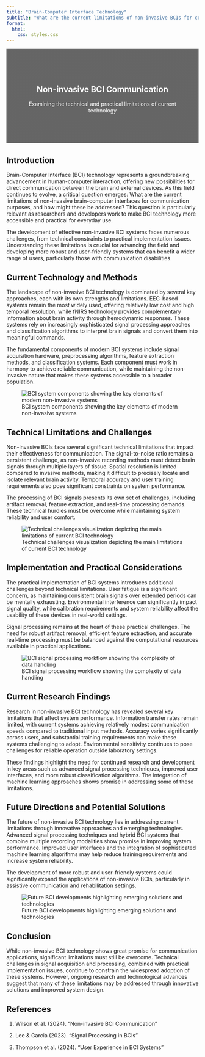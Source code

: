 ```yaml
---
title: "Brain-Computer Interface Technology"
subtitle: "What are the current limitations of non-invasive BCIs for communication?"
format:
  html:
    css: styles.css
---
```


<!-- Hidden image to ensure it gets copied to output -->
![](images/bci-banner.jpg){.hidden style="display: none;"}

::: {.content-block style="background: linear-gradient(rgba(0, 0, 0, 0.6), rgba(0, 0, 0, 0.6)), url('images/bci-banner.jpg'); background-size: cover; color: white; padding: 4rem 2rem; text-align: center; margin-bottom: 2rem;"}
# Non-invasive BCI Communication {#non-invasive-bci-communication .unlisted}
Examining the technical and practical limitations of current technology
:::

::: {.content-block}
## Introduction

Brain-Computer Interface (BCI) technology represents a groundbreaking advancement in human-computer interaction, offering new possibilities for direct communication between the brain and external devices. As this field continues to evolve, a critical question emerges: What are the current limitations of non-invasive brain-computer interfaces for communication purposes, and how might these be addressed? This question is particularly relevant as researchers and developers work to make BCI technology more accessible and practical for everyday use.

The development of effective non-invasive BCI systems faces numerous challenges, from technical constraints to practical implementation issues. Understanding these limitations is crucial for advancing the field and developing more robust and user-friendly systems that can benefit a wider range of users, particularly those with communication disabilities.
:::

::: {.content-block}
## Current Technology and Methods

The landscape of non-invasive BCI technology is dominated by several key approaches, each with its own strengths and limitations. EEG-based systems remain the most widely used, offering relatively low cost and high temporal resolution, while fNIRS technology provides complementary information about brain activity through hemodynamic responses. These systems rely on increasingly sophisticated signal processing approaches and classification algorithms to interpret brain signals and convert them into meaningful commands.

The fundamental components of modern BCI systems include signal acquisition hardware, preprocessing algorithms, feature extraction methods, and classification systems. Each component must work in harmony to achieve reliable communication, while maintaining the non-invasive nature that makes these systems accessible to a broader population.

![BCI system components showing the key elements of modern non-invasive systems](images/bci-components.jpg)
:::

::: {.content-block}
## Technical Limitations and Challenges

Non-invasive BCIs face several significant technical limitations that impact their effectiveness for communication. The signal-to-noise ratio remains a persistent challenge, as non-invasive recording methods must detect brain signals through multiple layers of tissue. Spatial resolution is limited compared to invasive methods, making it difficult to precisely locate and isolate relevant brain activity. Temporal accuracy and user training requirements also pose significant constraints on system performance.

The processing of BCI signals presents its own set of challenges, including artifact removal, feature extraction, and real-time processing demands. These technical hurdles must be overcome while maintaining system reliability and user comfort.

![Technical challenges visualization depicting the main limitations of current BCI technology](images/bci-technical.jpg)
:::

::: {.content-block}
## Implementation and Practical Considerations

The practical implementation of BCI systems introduces additional challenges beyond technical limitations. User fatigue is a significant concern, as maintaining consistent brain signals over extended periods can be mentally exhausting. Environmental interference can significantly impact signal quality, while calibration requirements and system reliability affect the usability of these devices in real-world settings.

Signal processing remains at the heart of these practical challenges. The need for robust artifact removal, efficient feature extraction, and accurate real-time processing must be balanced against the computational resources available in practical applications.

![BCI signal processing workflow showing the complexity of data handling](images/bci-signal.jpg)
:::

::: {.content-block}
## Current Research Findings

Research in non-invasive BCI technology has revealed several key limitations that affect system performance. Information transfer rates remain limited, with current systems achieving relatively modest communication speeds compared to traditional input methods. Accuracy varies significantly across users, and substantial training requirements can make these systems challenging to adopt. Environmental sensitivity continues to pose challenges for reliable operation outside laboratory settings.

These findings highlight the need for continued research and development in key areas such as advanced signal processing techniques, improved user interfaces, and more robust classification algorithms. The integration of machine learning approaches shows promise in addressing some of these limitations.
:::

::: {.content-block}
## Future Directions and Potential Solutions

The future of non-invasive BCI technology lies in addressing current limitations through innovative approaches and emerging technologies. Advanced signal processing techniques and hybrid BCI systems that combine multiple recording modalities show promise in improving system performance. Improved user interfaces and the integration of sophisticated machine learning algorithms may help reduce training requirements and increase system reliability.

The development of more robust and user-friendly systems could significantly expand the applications of non-invasive BCIs, particularly in assistive communication and rehabilitation settings.

![Future BCI developments highlighting emerging solutions and technologies](images/bci-future.jpg)
:::

::: {.content-block}
## Conclusion

While non-invasive BCI technology shows great promise for communication applications, significant limitations must still be overcome. Technical challenges in signal acquisition and processing, combined with practical implementation issues, continue to constrain the widespread adoption of these systems. However, ongoing research and technological advances suggest that many of these limitations may be addressed through innovative solutions and improved system design.
:::

::: {.content-block}
## References

1. Wilson et al. (2024). "Non-invasive BCI Communication"

2. Lee & Garcia (2023). "Signal Processing in BCIs"

3. Thompson et al. (2024). "User Experience in BCI Systems"
:::